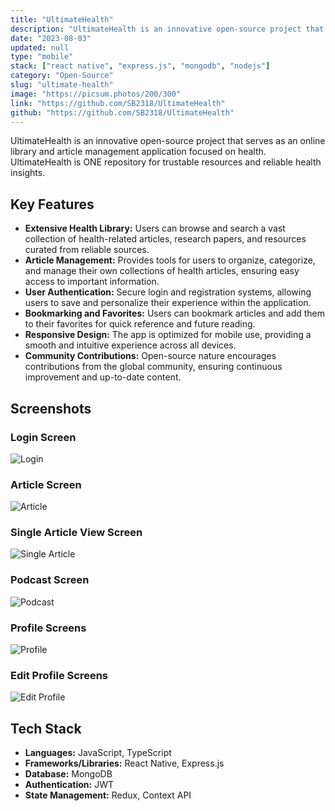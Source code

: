 ```yaml
---
title: "UltimateHealth"
description: "UltimateHealth is an innovative open-source project that serves as an online library and article management application focused on health. UltimateHealth is ONE repository for trustable resources and reliable health insights."
date: "2023-08-03"
updated: null
type: "mobile"
stack: ["react native", "express.js", "mongodb", "nodejs"]
category: "Open-Source"
slug: "ultimate-health"
image: "https://picsum.photos/200/300"
link: "https://github.com/SB2318/UltimateHealth"
github: "https://github.com/SB2318/UltimateHealth"
---
```


UltimateHealth is an innovative open-source project that serves as an online library and article management application focused on health. UltimateHealth is ONE repository for trustable resources and reliable health insights.

## Key Features

- **Extensive Health Library:** Users can browse and search a vast collection of health-related articles, research papers, and resources curated from reliable sources.
- **Article Management:** Provides tools for users to organize, categorize, and manage their own collections of health articles, ensuring easy access to important information.
- **User Authentication:** Secure login and registration systems, allowing users to save and personalize their experience within the application.
- **Bookmarking and Favorites:** Users can bookmark articles and add them to their favorites for quick reference and future reading.
- **Responsive Design:** The app is optimized for mobile use, providing a smooth and intuitive experience across all devices.
- **Community Contributions:** Open-source nature encourages contributions from the global community, ensuring continuous improvement and up-to-date content.

## Screenshots

### Login Screen

![Login](https://res.cloudinary.com/dmuhioahv/image/upload/v1742985570/screenshots/Login_nlcrcl.png)

### Article Screen

![Article](https://res.cloudinary.com/dmuhioahv/image/upload/v1742985568/screenshots/Articles_oisgbe.png)

### Single Article View Screen

![Single Article](https://res.cloudinary.com/dmuhioahv/image/upload/v1742985569/screenshots/Article_xoekob.png)

### Podcast Screen

![Podcast](https://res.cloudinary.com/dmuhioahv/image/upload/v1742985569/screenshots/Podcast_pjipmn.png)

### Profile Screens

![Profile](https://res.cloudinary.com/dmuhioahv/image/upload/v1742985570/screenshots/Profile_o1e72b.png)

### Edit Profile Screens

![Edit Profile](https://res.cloudinary.com/dmuhioahv/image/upload/v1742985568/screenshots/Edit_Profile_xhgghm.png)

## Tech Stack

- **Languages:** JavaScript, TypeScript
- **Frameworks/Libraries:** React Native, Express.js
- **Database:** MongoDB
- **Authentication:** JWT
- **State Management:** Redux, Context API

